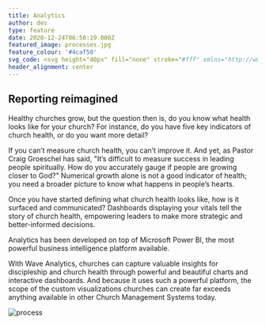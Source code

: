 ```yaml
---
title: Analytics
author: des
type: feature
date: 2020-12-24T06:50:19.000Z
featured_image: processes.jpg
feature_colour: '#4caf50'
svg_code: <svg height="40px" fill="none" stroke="#fff" xmlns="http://www.w3.org/2000/svg" viewBox="0 0 24 24"><g fill="none" stroke="#fff" stroke-linejoin="round" stroke-miterlimit="10"><g stroke-linecap="round"><path d="M23.5 20.5c0 1.104-.895 2-2 2h-19c-1.104 0-2-.896-2-2v-17c0-1.104.896-2 2-2h19c1.105 0 2 .896 2 2v17zM.5 6.5h23"/><circle cx="4" cy="4" r=".5"/><circle cx="7" cy="4" r=".5"/><circle cx="10" cy="4" r=".5"/></g><circle stroke-linecap="round" cx="8" cy="14.5" r="5"/><path stroke-linecap="round" d="M10.82 10.372L8 14.5l3.205 3.837M8 14.5H3"/><path d="M15 10.5h6M15 13.5h6M15 16.5h6"/></g></svg>
header_alignment: center
---
```


## Reporting reimagined

Healthy churches grow, but the question then is, do you know what health looks like for your church? For instance, do you have five key indicators of church health, or do you want more detail?

If you can’t measure church health, you can’t improve it. And yet, as Pastor Craig Groeschel has said, "It’s difficult to measure success in leading people spiritually. How do you accurately gauge if people are growing closer to God?" Numerical growth alone is not a good indicator of health; you need a broader picture to know what happens in people’s hearts.

Once you have started defining what church health looks like, how is it surfaced and communicated? Dashboards displaying your vitals tell the story of church health, empowering leaders to make more strategic and better-informed decisions.

Analytics has been developed on top of Microsoft Power BI, the most powerful business intelligence platform available.

With Wave Analytics, churches can capture valuable insights for discipleship and church health through powerful and beautiful charts and interactive dashboards. And because it uses such a powerful platform, the scope of the custom visualizations churches can create far exceeds anything available in other Church Management Systems today.

![process](analytics.png)